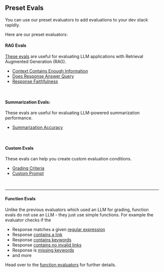 ## Preset Evals

You can use our preset evaluators to add evaluations to your dev stack rapidly.

Here are our preset evaluators:

#### RAG Evals

[These evals](/evals/preset_evals/rag_evals) are useful for evaluating LLM applications with Retrieval Augmented Generation (RAG).

- [Context Contains Enough Information](/evals/preset_evals/ccei)
- [Does Response Answer Query](/evals/preset_evals/draq)
- [Response Faithfulness](/evals/preset_evals/faithfulness)

<br />

#### Summarization Evals:

These evals are useful for evaluating LLM-powered summarization performance.

- [Summarization Accuracy](/evals/preset_evals/summarization_eval)

<br />

#### Custom Evals

These evals can help you create custom evaluation conditions.

- [Grading Criteria](/evals/custom_evals#custom-grading-criteria-easy)
- [Custom Prompt](/evals/custom_evals#llm-evaluator-with-a-completely-custom-prompt)

<br />

---

#### Function Evals

Unlike the previous evaluators which used an LLM for grading, function evals do not use an LLM - they just use simple functions. For example the evaluator checks if the 

- Response matches a given [regular expression](/evals/preset_evals/function_evals#regex)
- Response [contains a link](/evals/preset_evals/function_evals#containslink)
- Response [contains keywords](/evals/preset_evals/function_evals#contains-any)
- Response [contains no invalid links](/evals/preset_evals/function_evals#noinvalidlinks)
- Response is [missing keywords](/evals/preset_evals/function_evals#containsall)
- and more

Head over to the [function evaluators](/evals/preset_evals/function_evals) for further details.